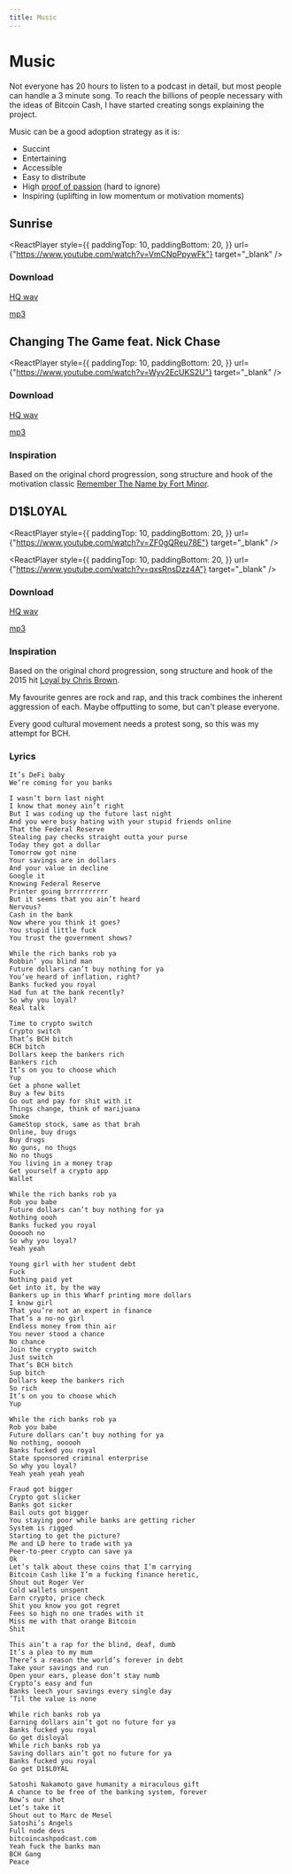 ```yaml
---
title: Music
---
```



# Music

Not everyone has 20 hours to listen to a podcast in detail, but most people can handle a 3 minute song. To reach the billions of people necessary with the ideas of Bitcoin Cash, I have started creating songs explaining the project.

Music can be a good adoption strategy as it is:

- Succint
- Entertaining
- Accessible
- Easy to distribute
- High [proof of passion](/docs/13) (hard to ignore)
- Inspiring (uplifting in low momentum or motivation moments)

## Sunrise

<ReactPlayer
  style={{
    paddingTop: 10,
    paddingBottom: 20,
  }}
  url={"https://www.youtube.com/watch?v=VmCNpPpywFk"}
  target="_blank"
/>

### Download

[HQ wav](https://drive.google.com/file/d/1icQninz17V2aH2VZkd9hXbT3w9Tpejhj/view?usp=sharing)

[mp3](https://drive.google.com/file/d/1zSYlPYIBS6DOOw0Z_xMnpm3qF7lrm8TX/view?usp=sharing)

## Changing The Game feat. Nick Chase

<ReactPlayer
  style={{
    paddingTop: 10,
    paddingBottom: 20,
  }}
  url={"https://www.youtube.com/watch?v=Wyv2EcUKS2U"}
  target="_blank"
/>

### Download

[HQ wav](https://drive.google.com/file/d/1l7rU0QTp0q_Ic3UXHjWiE4xzIMR8_fAk/view?usp=sharing)

[mp3](https://drive.google.com/file/d/1WLPa0fndjfBgtddhvoXiKxbRxG0EvDPn/view)

### Inspiration

Based on the original chord progression, song structure and hook of the motivation classic [Remember The Name by Fort Minor](https://www.youtube.com/watch?v=VDvr08sCPOc).

## D1$L0YAL

<ReactPlayer
  style={{
    paddingTop: 10,
    paddingBottom: 20,
  }}
  url={"https://www.youtube.com/watch?v=ZF0gQReu78E"}
  target="_blank"
/>

<ReactPlayer
  style={{
    paddingTop: 10,
    paddingBottom: 20,
  }}
  url={"https://www.youtube.com/watch?v=qxsRnsDzz4A"}
  target="_blank"
/>

### Download

[HQ wav](https://drive.google.com/file/d/1R2CximQKg2cPvZXO2qVD7J-ci17XUfvl/view?usp=sharing)

[mp3](https://drive.google.com/file/d/1MsmCk4mPnCaLi_yIgW2ZKdJt0OqYB-cK/view?usp=sharing)

### Inspiration

Based on the original chord progression, song structure and hook of the 2015 hit [Loyal by Chris Brown](https://www.youtube.com/watch?v=JXRN_LkCa_o).

My favourite genres are rock and rap, and this track combines the inherent aggression of each. Maybe offputting to some, but can't please everyone.

Every good cultural movement needs a protest song, so this was my attempt for BCH.

### Lyrics

```
It’s DeFi baby
We’re coming for you banks

I wasn’t born last night
I know that money ain’t right
But I was coding up the future last night
And you were busy hating with your stupid friends online
That the Federal Reserve
Stealing pay checks straight outta your purse
Today they got a dollar
Tomorrow got nine
Your savings are in dollars
And your value in decline
Google it
Knowing Federal Reserve
Printer going brrrrrrrrrr
But it seems that you ain’t heard
Nervous?
Cash in the bank
Now where you think it goes?
You stupid little fuck
You trust the government shows?

While the rich banks rob ya
Robbin’ you blind man
Future dollars can’t buy nothing for ya
You’ve heard of inflation, right?
Banks fucked you royal
Had fun at the bank recently?
So why you loyal?
Real talk

Time to crypto switch
Crypto switch
That’s BCH bitch
BCH bitch
Dollars keep the bankers rich
Bankers rich
It’s on you to choose which
Yup
Get a phone wallet
Buy a few bits
Go out and pay for shit with it
Things change, think of marijuana
Smoke
GameStop stock, same as that brah
Online, buy drugs
Buy drugs
No guns, no thugs
No no thugs
You living in a money trap
Get yourself a crypto app
Wallet

While the rich banks rob ya
Rob you babe
Future dollars can’t buy nothing for ya
Nothing oooh
Banks fucked you royal
Oooooh no
So why you loyal?
Yeah yeah

Young girl with her student debt
Fuck
Nothing paid yet
Get into it, by the way
Bankers up in this Wharf printing more dollars
I know girl
That you’re not an expert in finance
That’s a no-no girl
Endless money from thin air
You never stood a chance
No chance
Join the crypto switch
Just switch
That’s BCH bitch
Sup bitch
Dollars keep the bankers rich
So rich
It’s on you to choose which
Yup

While the rich banks rob ya
Rob you babe
Future dollars can’t buy nothing for ya
No nothing, oooooh
Banks fucked you royal
State sponsored criminal enterprise
So why you loyal?
Yeah yeah yeah yeah

Fraud got bigger
Crypto got slicker
Banks got sicker
Bail outs got bigger
You staying poor while banks are getting richer
System is rigged
Starting to get the picture?
Me and LD here to trade with ya
Peer-to-peer crypto can save ya
Ok
Let’s talk about these coins that I’m carrying
Bitcoin Cash like I’m a fucking finance heretic,
Shout out Roger Ver
Cold wallets unspent
Earn crypto, price check
Shit you know you got regret
Fees so high no one trades with it
Miss me with that orange Bitcoin
Shit

This ain’t a rap for the blind, deaf, dumb
It’s a plea to my mum
There’s a reason the world’s forever in debt
Take your savings and run
Open your ears, please don’t stay numb
Crypto’s easy and fun
Banks leech your savings every single day
’Til the value is none

While rich banks rob ya
Earning dollars ain’t got no future for ya
Banks fucked you royal
Go get disloyal
While rich banks rob ya
Saving dollars ain’t got no future for ya
Banks fucked you royal
Go get D1$L0YAL

Satoshi Nakamoto gave humanity a miraculous gift
A chance to be free of the banking system, forever
Now’s our shot
Let’s take it
Shout out to Marc de Mesel
Satoshi’s Angels
Full node devs
bitcoincashpodcast.com
Yeah fuck the banks man
BCH Gang
Peace
```
